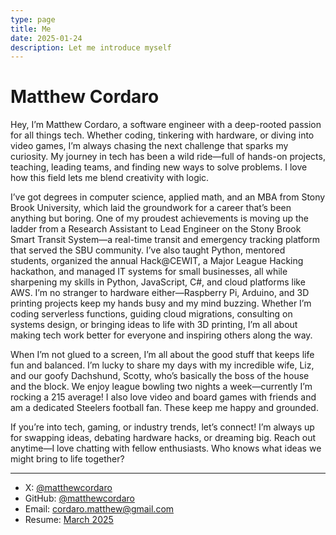 ```yaml
---
type: page
title: Me
date: 2025-01-24
description: Let me introduce myself
---
```


# Matthew Cordaro

Hey, I’m Matthew Cordaro, a software engineer with a deep-rooted passion for all things tech.
Whether coding, tinkering with hardware,
or diving into video games, I’m always chasing the next challenge that sparks my curiosity.
My journey in tech has been a wild ride—full of hands-on projects, teaching, leading teams,
and finding new ways to solve problems.
I love how this field lets me blend creativity with logic.

I’ve got degrees in computer science, applied math, and an MBA from Stony Brook University,
which laid the groundwork for a career that’s been anything but boring.
One of my proudest achievements is moving up the ladder from a Research Assistant to Lead Engineer
on the Stony Brook Smart Transit System—a real-time transit and emergency tracking platform
that served the SBU community.
I’ve also taught Python, mentored students, organized the annual Hack@CEWIT, a Major League Hacking hackathon,
and managed IT systems for small businesses, all while sharpening my skills in Python,
JavaScript, C#, and cloud platforms like AWS.
I’m no stranger to hardware either—Raspberry Pi, Arduino,
and 3D printing projects keep my hands busy and my mind buzzing.
Whether I’m coding serverless functions, guiding cloud migrations, consulting on systems design,
or bringing ideas to life with 3D printing,
I’m all about making tech work better for everyone and inspiring others along the way.

When I’m not glued to a screen, I’m all about the good stuff that keeps life fun and balanced.
I’m lucky to share my days with my incredible wife, Liz, and our goofy Dachshund, Scotty,
who’s basically the boss of the house and the block.
We enjoy league bowling two nights a week—currently I’m rocking a 215 average!
I also love video and board games with friends and am a dedicated Steelers football fan.
These keep me happy and grounded.

If you’re into tech, gaming, or industry trends, let’s connect!
I’m always up for swapping ideas, debating hardware hacks, or dreaming big.
Reach out anytime—I love chatting with fellow enthusiasts.
Who knows what ideas we might bring to life together?

---

- X:      [@matthewcordaro](https://x.com/matthewcordaro)
- GitHub: [@matthewcordaro](https://github.com/matthewcordaro)
- Email:  cordaro.matthew@gmail.com
- Resume: [March 2025](documents/MatthewCordaro-Resume-March2025-v2.pdf)

